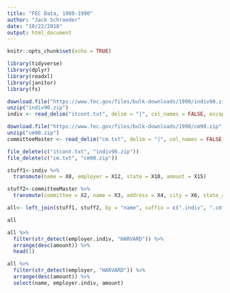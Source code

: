 ```yaml
---
title: "FEC Data, 1989-1990"
author: "Jack Schroeder"
date: "10/22/2018"
output: html_document
---
```


```r
knitr::opts_chunk$set(echo = TRUE)

library(tidyverse)
library(dplyr)
library(readxl)
library(janitor)
library(fs)

```

```r
download.file("https://www.fec.gov/files/bulk-downloads/1990/indiv90.zip", destfile = "indiv90.zip")
unzip("indiv90.zip")
indiv <- read_delim("itcont.txt", delim = "|", col_names = FALSE, escape_double = FALSE)

download.file("https://www.fec.gov/files/bulk-downloads/1990/cm90.zip", destfile = "cm90.zip")
unzip("cm90.zip")
committeeMaster <- read_delim("cm.txt", delim = "|", col_names = FALSE, escape_double = FALSE)

file_delete(c("itcont.txt", "indiv90.zip"))
file_delete(c("cm.txt", "cm90.zip"))
```


```r

stuff1<-indiv %>% 
  transmute(name = X8, employer = X12, state = X10, amount = X15)

stuff2<-committeeMaster %>% 
  transmute(committee = X2, name = X3, address = X4, city = X6, state_abb=X7, zipcode = X8, employer = X14)

all<- left_join(stuff1, stuff2, by = "name", suffix = c(".indiv", ".cm"))

all

all %>%
  filter(str_detect(employer.indiv, "HARVARD")) %>% 
  arrange(desc(amount)) %>% 
  head(1)
```

```r


all %>%
  filter(str_detect(employer, "HARVARD")) %>% 
  arrange(desc(amount)) %>% 
  select(name, employer.indiv, amount)
```

